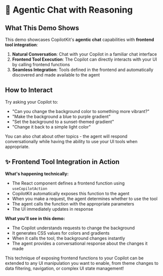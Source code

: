 # 🤖 Agentic Chat with Reasoning

## What This Demo Shows

This demo showcases CopilotKit's **agentic chat** capabilities with **frontend
tool integration**:

1. **Natural Conversation**: Chat with your Copilot in a familiar chat interface
2. **Frontend Tool Execution**: The Copilot can directly interacts with your UI
   by calling frontend functions
3. **Seamless Integration**: Tools defined in the frontend and automatically
   discovered and made available to the agent

## How to Interact

Try asking your Copilot to:

- "Can you change the background color to something more vibrant?"
- "Make the background a blue to purple gradient"
- "Set the background to a sunset-themed gradient"
- "Change it back to a simple light color"

You can also chat about other topics - the agent will respond conversationally
while having the ability to use your UI tools when appropriate.

## ✨ Frontend Tool Integration in Action

**What's happening technically:**

- The React component defines a frontend function using `useCopilotAction`
- CopilotKit automatically exposes this function to the agent
- When you make a request, the agent determines whether to use the tool
- The agent calls the function with the appropriate parameters
- The UI immediately updates in response

**What you'll see in this demo:**

- The Copilot understands requests to change the background
- It generates CSS values for colors and gradients
- When it calls the tool, the background changes instantly
- The agent provides a conversational response about the changes it made

This technique of exposing frontend functions to your Copilot can be extended to
any UI manipulation you want to enable, from theme changes to data filtering,
navigation, or complex UI state management!
